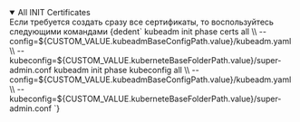


<details open>
  <summary>All INIT Certificates</summary>
    <Tabs groupId="install-type">
        <TabItem value='Kubeadm'>
            Если требуется создать сразу все сертификаты, то воспользуйтесь следующими командами
            <CodeBlock language="bash">
              {dedent`
                kubeadm init phase certs all \\
                  --config=${CUSTOM_VALUE.kubeadmBaseConfigPath.value}/kubeadm.yaml \\
                  --kubeconfig=${CUSTOM_VALUE.kuberneteBaseFolderPath.value}/super-admin.conf
                kubeadm init phase kubeconfig all \\
                  --config=${CUSTOM_VALUE.kubeadmBaseConfigPath.value}/kubeadm.yaml \\
                  --kubeconfig=${CUSTOM_VALUE.kuberneteBaseFolderPath.value}/super-admin.conf
              `}
            </CodeBlock>
        </TabItem>
    </Tabs>
</details>
